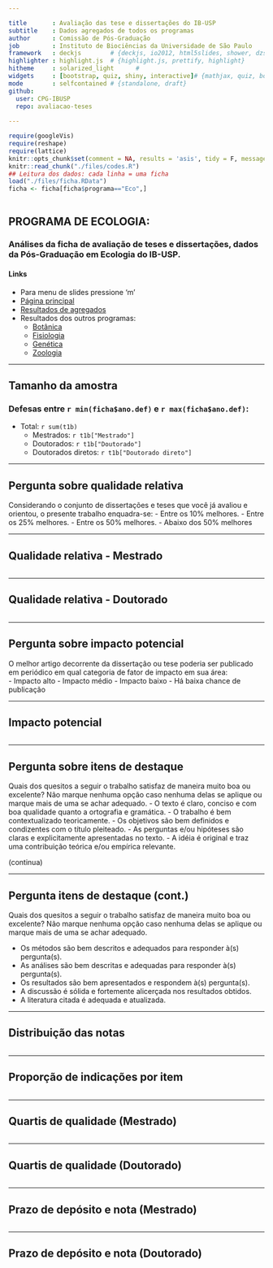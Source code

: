 ```yaml
---

title       : Avaliação das tese e dissertações do IB-USP
subtitle    : Dados agregados de todos os programas
author      : Comissão de Pós-Graduação
job         : Instituto de Biociências da Universidade de São Paulo
framework   : deckjs        # {deckjs, io2012, html5slides, shower, dzslides, ...}
highlighter : highlight.js  # {highlight.js, prettify, highlight}
hitheme     : solarized_light      # 
widgets     : [bootstrap, quiz, shiny, interactive]# {mathjax, quiz, bootstrap}
mode        : selfcontained # {standalone, draft}
github:
  user: CPG-IBUSP
  repo: avaliacao-teses
 
---
```



```r
require(googleVis)
require(reshape)
require(lattice)
knitr::opts_chunk$set(comment = NA, results = 'asis', tidy = F, message = T, fig.width=15, echo=FALSE, cache=FALSE)
knitr::read_chunk("./files/codes.R")
## Leitura dos dados: cada linha = uma ficha
load("./files/ficha.RData")
ficha <- ficha[ficha$programa=="Eco",]
```
```r
```
## PROGRAMA DE ECOLOGIA:

### Análises da ficha de avaliação de teses e dissertações, dados da Pós-Graduação em Ecologia do IB-USP.

#### Links
 - Para menu de slides pressione 'm'
 - [Página principal](index.html)
 - [Resultados de agregados](slides_geral.html)
 - Resultados dos outros programas:
   - [Botânica](slides_botanica.html)
   - [Fisiologia](slides_fisiologia.html)
   - [Genética](slides_genetica.html)
   - [Zoologia](slides_zoologia.html)

---

## Tamanho da amostra

### Defesas entre `r min(ficha$ano.def)` e `r max(ficha$ano.def)`:

- Total: `r sum(t1b)`  
  - Mestrados: `r t1b["Mestrado"]`
  - Doutorados: `r t1b["Doutorado"]`
  - Doutorados diretos: `r t1b["Doutorado direto"]`

---

## Pergunta sobre qualidade relativa
Considerando o conjunto de dissertações e teses que você já avaliou e orientou, 
o presente trabalho enquadra-se: 
- Entre os 10% melhores.
- Entre os 25% melhores.
- Entre os 50% melhores.
- Abaixo dos 50% melhores

---

## Qualidade relativa - Mestrado
```r
```
---

## Qualidade relativa - Doutorado
```r
```

---

## Pergunta sobre impacto potencial

O melhor artigo decorrente da dissertação ou tese poderia ser
publicado em periódico em qual categoria de fator de impacto em sua
área:  
- Impacto alto
- Impacto médio
- Impacto baixo 
- Há baixa chance de publicação 

---

## Impacto potencial
```r
```
---

## Pergunta sobre itens de destaque
Quais dos quesitos a seguir o trabalho satisfaz de maneira muito
boa ou excelente? Não marque nenhuma opção caso nenhuma delas se
aplique ou marque mais de uma se achar adequado. 
- O texto é claro, conciso e com boa qualidade quanto a ortografia e gramática.
- O trabalho é bem contextualizado teoricamente.
- Os objetivos são bem definidos e condizentes com o título pleiteado.
- As perguntas e/ou hipóteses são claras e explicitamente apresentadas no texto.
- A idéia é original e traz uma contribuição teórica e/ou empírica relevante.

(continua)

---

## Pergunta itens de destaque (cont.)
Quais dos quesitos a seguir o trabalho satisfaz de maneira muito
boa ou excelente? Não marque nenhuma opção caso nenhuma delas se
aplique ou marque mais de uma se achar adequado. 

- Os métodos são bem descritos e adequados para responder à(s) pergunta(s).
- As análises são bem descritas e adequadas para responder à(s) pergunta(s).
- Os resultados são bem apresentados e respondem à(s) pergunta(s).
- A discussão é sólida e fortemente alicerçada nos resultados obtidos.
- A literatura citada é adequada e atualizada.

---

## Distribuição das notas
```r
```
---

## Proporção de indicações por item
```r
```
---

## Quartis de qualidade (Mestrado)

```r
```
---

## Quartis de qualidade (Doutorado)

```r
```

---

## Prazo de depósito e nota (Mestrado)
```r
```

---

## Prazo de depósito e nota (Doutorado)
```r
```